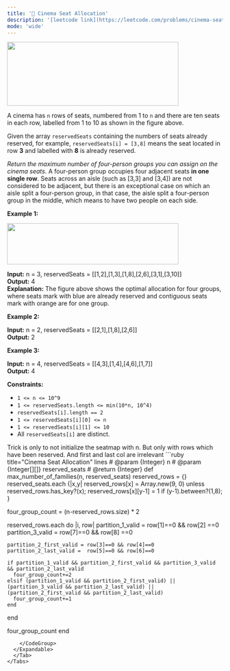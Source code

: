 ```yaml
---
title: '🧀 Cinema Seat Allocation'
description: '[leetcode link](https://leetcode.com/problems/cinema-seat-allocation/description/)'
mode: 'wide'
---
```

<Tabs>
  <Tab title="Question" icon="circle-question" iconType="regular">
    <Card>
      <p><img alt="" src="https://assets.leetcode.com/uploads/2020/02/14/cinema_seats_1.png" style="width: 400px; height: 149px;" /></p>  <p>A cinema&nbsp;has <code>n</code>&nbsp;rows of seats, numbered from 1 to <code>n</code>&nbsp;and there are ten&nbsp;seats in each row, labelled from 1&nbsp;to 10&nbsp;as shown in the figure above.</p>  <p>Given the array <code>reservedSeats</code> containing the numbers of seats already reserved, for example, <code>reservedSeats[i] = [3,8]</code>&nbsp;means the seat located in row <strong>3</strong> and labelled with <b>8</b>&nbsp;is already reserved.</p>  <p><em>Return the maximum number of four-person groups&nbsp;you can assign on the cinema&nbsp;seats.</em> A four-person group&nbsp;occupies four&nbsp;adjacent seats <strong>in one single row</strong>. Seats across an aisle (such as [3,3]&nbsp;and [3,4]) are not considered to be adjacent, but there is an exceptional case&nbsp;on which an aisle split&nbsp;a four-person group, in that case, the aisle split&nbsp;a four-person group in the middle,&nbsp;which means to have two people on each side.</p>   <p><strong class="example">Example 1:</strong></p>  <p><img alt="" src="https://assets.leetcode.com/uploads/2020/02/14/cinema_seats_3.png" style="width: 400px; height: 96px;" /></p>   <strong>Input:</strong> n = 3, reservedSeats = [[1,2],[1,3],[1,8],[2,6],[3,1],[3,10]] <br/> <strong>Output:</strong> 4 <br/> <strong>Explanation:</strong> The figure above shows the optimal allocation for four groups, where seats mark with blue are already reserved and contiguous seats mark with orange are for one group.   <p><strong class="example">Example 2:</strong></p>   <strong>Input:</strong> n = 2, reservedSeats = [[2,1],[1,8],[2,6]] <br/> <strong>Output:</strong> 2   <p><strong class="example">Example 3:</strong></p>   <strong>Input:</strong> n = 4, reservedSeats = [[4,3],[1,4],[4,6],[1,7]] <br/> <strong>Output:</strong> 4    <p><strong>Constraints:</strong></p>  <ul>  <li><code>1 &lt;= n &lt;= 10^9</code></li>  <li><code>1 &lt;=&nbsp;reservedSeats.length &lt;= min(10*n, 10^4)</code></li>  <li><code>reservedSeats[i].length == 2</code></li>  <li><code>1&nbsp;&lt;=&nbsp;reservedSeats[i][0] &lt;= n</code></li>  <li><code>1 &lt;=&nbsp;reservedSeats[i][1] &lt;= 10</code></li>  <li>All <code>reservedSeats[i]</code> are distinct.</li> </ul> 
    </Card>
  </Tab>
  <Tab title="Solution" icon="lightbulb" iconType="regular" >
    <Card>
      Trick is only to not initialize the seatmap with n. But only with rows which have been reserved. And first and last col are irrelevant
    </Card>
  <Expandable title="code">
    <CodeGroup dropdown>
```ruby title="Cinema Seat Allocation" lines
# @param {Integer} n
# @param {Integer[][]} reserved_seats
# @return {Integer}
def max_number_of_families(n, reserved_seats)
  reserved_rows = {}
  reserved_seats.each {|x,y|
    reserved_rows[x] = Array.new(9, 0) unless reserved_rows.has_key?(x);
    reserved_rows[x][y-1] = 1 if (y-1).between?(1,8);
  }

  four_group_count = (n-reserved_rows.size) * 2

  reserved_rows.each do |i, row|
    partition_1_valid = row[1]==0 && row[2] ==0
    partition_3_valid = row[7]==0 && row[8] ==0
    
    partition_2_first_valid = row[3]==0 && row[4]==0
    partition_2_last_valid =  row[5]==0 && row[6]==0

    if partition_1_valid && partition_2_first_valid && partition_3_valid && partition_2_last_valid
      four_group_count+=2
    elsif (partition_1_valid && partition_2_first_valid) || (partition_3_valid && partition_2_last_valid) || (partition_2_first_valid && partition_2_last_valid)
      four_group_count+=1
    end
  end

  four_group_count
end
```
    </CodeGroup>
  </Expandable>
  </Tab>
</Tabs>